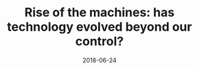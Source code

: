 ---
slug: rise-of-the-machines-has-technology-evolved-beyond-our-control
title: "Rise of the machines: has technology evolved beyond our control?"
description: A short reflection on user experience and design.
date: 2018-06-24
readingTime: 1
---